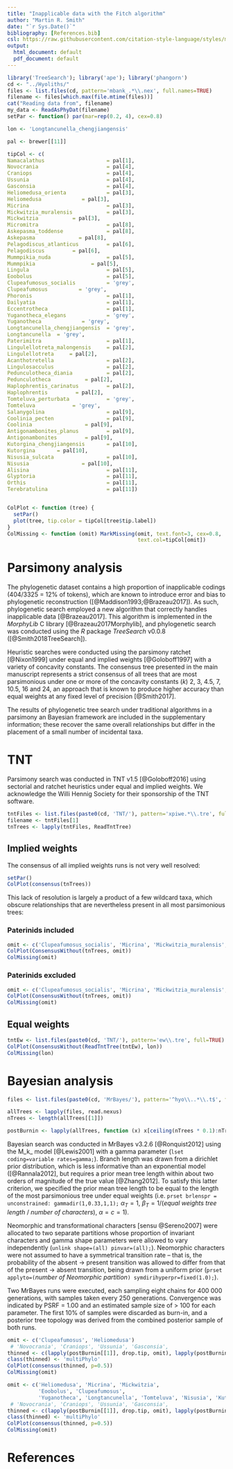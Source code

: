 ```yaml
---
title: "Inapplicable data with the Fitch algorithm"
author: "Martin R. Smith"
date: "`r Sys.Date()`"
bibliography: [References.bib]
csl: https://raw.githubusercontent.com/citation-style-language/styles/master/apa-old-doi-prefix.csl
output:
  html_document: default
  pdf_document: default
---
```


```R
library('TreeSearch'); library('ape'); library('phangorn')
cd <- "../Hyoliths/"
files <- list.files(cd, pattern='mbank_.*\\.nex', full.names=TRUE)
filename <- files[which.max(file.mtime(files))]
cat("Reading data from", filename)
my_data <- ReadAsPhyDat(filename)
setPar <- function() par(mar=rep(0.2, 4), cex=0.8)

lon <- 'Longtancunella_chengjiangensis'

pal <- brewer[[11]]

tipCol <- c(
Namacalathus                    = pal[1],
Novocrania                      = pal[4],
Craniops                        = pal[4],
Ussunia                         = pal[4],
Gasconsia                       = pal[4],
Heliomedusa_orienta             = pal[3],
Heliomedusa             = pal[3],
Micrina                         = pal[3],
Mickwitzia_muralensis           = pal[3],
Mickwitzia           = pal[3],
Micromitra                      = pal[8],
Askepasma_toddense              = pal[8],
Askepasma              = pal[8],
Pelagodiscus_atlanticus         = pal[6],
Pelagodiscus         = pal[6],
Mummpikia_nuda                  = pal[5],
Mummpikia                  = pal[5],
Lingula                         = pal[5],
Eoobolus                        = pal[5],
Clupeafumosus_socialis          = 'grey',
Clupeafumosus          = 'grey',
Phoronis                        = pal[1],
Dailyatia                       = pal[1],
Eccentrotheca                   = pal[1],
Yuganotheca_elegans             = 'grey',
Yuganotheca             = 'grey',
Longtancunella_chengjiangensis  = 'grey',
Longtancunella  = 'grey',
Paterimitra                     = pal[1],
Lingulellotreta_malongensis     = pal[2],
Lingulellotreta     = pal[2],
Acanthotretella                 = pal[2],
Lingulosacculus                 = pal[2],
Pedunculotheca_diania           = pal[2],
Pedunculotheca           = pal[2],
Haplophrentis_carinatus         = pal[2],
Haplophrentis         = pal[2],
Tomteluva_perturbata            = 'grey',
Tomteluva            = 'grey',
Salanygolina                    = pal[9],
Coolinia_pecten                 = pal[9],
Coolinia                 = pal[9],
Antigonambonites_planus         = pal[9],
Antigonambonites         = pal[9],
Kutorgina_chengjiangensis       = pal[10],
Kutorgina       = pal[10],
Nisusia_sulcata                 = pal[10],
Nisusia                 = pal[10],
Alisina                         = pal[11],
Glyptoria                       = pal[11],
Orthis                          = pal[11],
Terebratulina                   = pal[11])


ColPlot <- function (tree) {
  setPar()
  plot(tree, tip.color = tipCol[tree$tip.label])
}
ColMissing <- function (omit) MarkMissing(omit, text.font=3, cex=0.8,
                                          text.col=tipCol[omit])
```

# Parsimony analysis

The phylogenetic dataset contains a high proportion of inapplicable codings (404/3325 = 12% of tokens), which are known to introduce error and bias to phylogenetic reconstruction ([@Maddison1993;@Brazeau2017]).  As such, phylogenetic search employed a new algorithm that correctly handles inapplicable data [@Brazeau2017].  This algorithm is implemented in the _MorphyLib_ C library [@Brazeau2017Morphylib], and phylogenetic search was conducted using the _R_ package _TreeSearch_ v0.0.8 ([@Smith2018TreeSearch]).  

Heuristic searches were conducted using the parsimony ratchet [@Nixon1999] under equal and implied weights [@Goloboff1997] with a variety of concavity constants.  The consensus tree presented in the main manuscript represents a strict consensus of all trees that are most parsimonious under one or more of the concavity constants (_k_) 2, 3, 4.5, 7, 10.5, 16 and 24, an approach that is known to produce higher accuracy than equal weights at any fixed level of precision [@Smith2017].

The results of phylogenetic tree search under traditional algorithms in a parsimony an Bayesian framework are included in the supplementary information; these recover the same overall relationships but differ in the placement of a small number of incidental taxa.



# TNT

Parsimony search was conducted in TNT v1.5 [@Goloboff2016] using sectorial and ratchet heuristics under equal and implied weights.  We acknowledge the Willi Hennig Society for their sponsorship of the TNT software.

```R
tntFiles <- list.files(paste0(cd, 'TNT/'), pattern='xpiwe.*\\.tre', full=TRUE)
filename <- tntFiles[1]
tnTrees <- lapply(tntFiles, ReadTntTree)
```

## Implied weights

The consensus of all implied weights runs is not very well resolved:

```R
setPar()
ColPlot(consensus(tnTrees))
```

This lack of resolution is largely a product of a few wildcard taxa, which obscure relationships that are nevertheless present in all most parsimonious trees:

### Paterinids included

```R
omit <- c('Clupeafumosus_socialis', 'Micrina', 'Mickwitzia_muralensis', 'Paterimitra', 'Heliomedusa_orienta', 'Tomteluva_perturbata', 'Yuganotheca_elegans', 'Salanygolina', 'Gasconsia', 'Mummpikia_nuda')
ColPlot(ConsensusWithout(tnTrees, omit))
ColMissing(omit)
```

### Paterinids excluded

```R
omit <- c('Clupeafumosus_socialis', 'Micrina', 'Mickwitzia_muralensis', 'Paterimitra', 'Heliomedusa_orienta', 'Tomteluva_perturbata', 'Yuganotheca_elegans', 'Salanygolina', 'Gasconsia', 'Mummpikia_nuda', 'Kutorgina_chengjiangensis', 'Nisusia_sulcata')
ColPlot(ConsensusWithout(tnTrees, omit))
ColMissing(omit)
```


## Equal weights

```R
tntEw <- list.files(paste0(cd, 'TNT/'), pattern='ew\\.tre', full=TRUE)
ColPlot(ConsensusWithout(ReadTntTree(tntEw), lon))
ColMissing(lon)
```


# Bayesian analysis

```R
files <- list.files(paste0(cd, 'MrBayes/'), pattern='^hyo\\..*\\.t$', full.names=TRUE)

allTrees <- lapply(files, read.nexus)
nTrees <- length(allTrees[[1]])

postBurnin <- lapply(allTrees, function (x) x[ceiling(nTrees * 0.1):nTrees])
```

Bayesian search was conducted in MrBayes v3.2.6 [@Ronquist2012] using the M_k_ model [@Lewis2001] with a gamma parameter (`lset coding=variable rates=gamma;`). 
Branch length was drawn from a dirichlet prior distribution, which is less informative than an exponential model ([@Rannala2012], but requires a prior mean tree length within about two orders of magnitude of the true value [@Zhang2012]. To satisfy this latter criterion, we specified the prior mean tree length to be equal to the length of the most parsimonious tree under equal weights (i.e. `prset brlenspr = unconstrained: gammadir(1,0.33,1,1);` $α_T = 1$, $β_T = 1/$(_equal weights tree length_ / _number of characters_), $α = c = 1$).

Neomorphic and transformational characters [sensu @Sereno2007] were allocated to two separate partitions whose proportion of invariant characters and gamma shape parameters were allowed to vary independently (`unlink shape=(all) pinvar=(all);`).
Neomorphic characters were not assumed to have a symmetrical transition rate – that is, the probability of the absent → present transition was allowed to differ from that of the present → absent transition, being drawn from a uniform prior (`prset applyto=(`_number of Neomorphic partition_`) symdirihyperpr=fixed(1.0);`).

Two MrBayes runs were executed, each sampling eight chains for 400 000 generations, with samples taken every 250 generations.  Convergence was indicated by PSRF = 1.00 and an estimated sample size of > 100 for each parameter.  The first 10% of samples were discarded as burn-in, and a posterior tree topology was derived from the combined posterior sample of both runs.

```R
omit <- c('Clupeafumosus', 'Heliomedusa')
 # 'Novocrania', 'Craniops', 'Ussunia', 'Gasconsia',
thinned <- c(lapply(postBurnin[[1]], drop.tip, omit), lapply(postBurnin[[2]], drop.tip, omit))
class(thinned) <- 'multiPhylo'
ColPlot(consensus(thinned, p=0.5))
ColMissing(omit)
```

```R
omit <- c('Heliomedusa', 'Micrina', 'Mickwitzia',
          'Eoobolus', 'Clupeafumosus', 
          'Yuganotheca', 'Longtancunella', 'Tomteluva', 'Nisusia', 'Kutorgina')
 # 'Novocrania', 'Craniops', 'Ussunia', 'Gasconsia',
thinned <- c(lapply(postBurnin[[1]], drop.tip, omit), lapply(postBurnin[[2]], drop.tip, omit))
class(thinned) <- 'multiPhylo'
ColPlot(consensus(thinned, p=0.5))
ColMissing(omit)
```


# References
